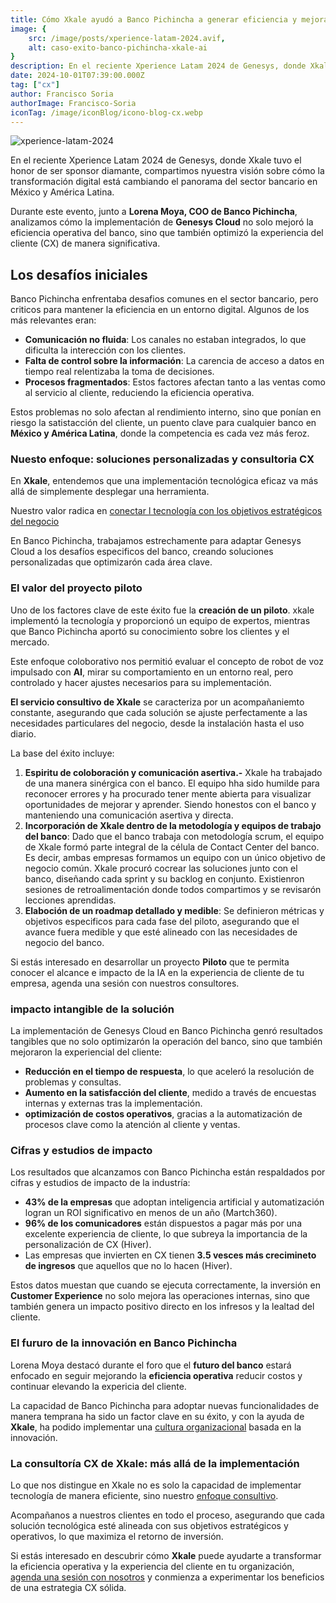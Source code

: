 ```yaml
---
title: Cómo Xkale ayudó a Banco Pichincha a generar eficiencia y mejorar la experiencia del cliente en su operación con AI
image: {
    src: /image/posts/xperience-latam-2024.avif,
    alt: caso-exito-banco-pichincha-xkale-ai
}
description: En el reciente Xperience Latam 2024 de Genesys, donde Xkale tuvo el honor de ser sponsor diamante, compartimos nyuestra visión sobre cómo la transformación digital está cambiando el panorama del sector bancario en México y América Latina.
date: 2024-10-01T07:39:00.000Z
tag: ["cx"]
author: Francisco Soria
authorImage: Francisco-Soria
iconTag: /image/iconBlog/icono-blog-cx.webp
---
```


<img src="/image/posts/xperience-latam-2024.avif" alt="xperience-latam-2024"/>

En el reciente Xperience Latam 2024 de Genesys, donde Xkale tuvo el honor de ser sponsor diamante, compartimos nyuestra visión sobre cómo la transformación digital está cambiando el panorama del sector bancario en México y América Latina.

Durante este evento, junto a **Lorena Moya, COO de Banco Pichincha**, analizamos cómo la implementación de **Genesys Cloud** no solo mejoró la eficiencia operativa del banco, sino que también optimizó la experiencia del cliente (CX) de manera significativa.

## Los desafíos iniciales
Banco Pichincha enfrentaba desafios comunes en el sector bancario, pero criticos para mantener la eficiencia en un entorno digital. Algunos de los más relevantes eran:

   - **Comunicación no fluida**: Los canales no estaban integrados, lo que dificulta la interección con los clientes.
   - **Falta de control sobre la información**: La carencia de acceso a datos en tiempo real relentizaba la toma de decisiones.
   - **Procesos fragmentados**: Estos factores afectan tanto a las ventas como al servicio al cliente, reduciendo la eficiencia operativa.

Estos problemas no solo afectan al rendimiento interno, sino que ponían en riesgo la satistacción del cliente, un puento clave para cualquier banco en **México y América Latina**, donde la competencia es cada vez más feroz.

### Nuesto enfoque: soluciones personalizadas y consultoria CX
En **Xkale**, entendemos que una implementación tecnológica eficaz va más allá de simplemente desplegar una herramienta.

Nuestro valor radica en [conectar l tecnología con los objetivos estratégicos del negocio](https://xkale.com/blog/superando-las-expectativas-del-cliente-la-clave-para-la-rentabilidad-y-el-exito-en-la-era-digital/)

En Banco Pichincha, trabajamos estrechamente para adaptar Genesys Cloud a los desafíos especificos del banco, creando soluciones personalizadas que optimizarón cada área clave.

### El valor del proyecto piloto

Uno de los factores clave de este éxito fue la **creación de un piloto**. xkale implementó la tecnología y proporcionó un equipo de expertos, mientras que Banco Pichincha aportó su conocimiento sobre los clientes y el mercado.

Este enfoque coloborativo nos permitió evaluar el concepto de robot de voz impulsado con **AI**, mirar su comportamiento en un entorno real, pero controlado y hacer ajustes necesarios para su implementación.

**El servicio consultivo de Xkale** se caracteriza por un acompañaniemto constante, asegurando que cada solución se ajuste perfectamente a las necesidades particulares del negocio, desde la instalación hasta el uso diario.

La base del éxito incluye:

   1. **Espiritu de coloboración y comunicación asertiva.-** Xkale ha trabajado de una manera sinérgica con el banco. El equipo hha sido humilde para reconocer errores y ha procurado tener mente abierta para visualizar oportunidades de mejorar y aprender. Siendo honestos con el banco y manteniendo una comunicación asertiva y directa.
   2. **Incorporación de Xkale dentro de la metodología y equipos de trabajo del banco**: Dado que el banco trabaja con metodología scrum, el equipo de Xkale formó parte integral de la célula de Contact Center del banco. Es decir, ambas empresas formamos un equipo con un único objetivo de negocio común. Xkale procuró cocrear las soluciones junto con el banco, diseñando cada sprint y su backlog en conjunto. Existienron sesiones de retroalimentación donde todos compartimos y se revisarón lecciones aprendidas.
   3. **Elaboción de un roadmap detallado y medible**: Se definieron métricas y objetivos especificos para cada fase del piloto, asegurando que el avance fuera medible y que esté alineado con las necesidades de negocio del banco.

Si estás interesado en desarrollar un proyecto **Piloto** que te permita conocer el alcance e impacto de la IA en la experiencia de cliente de tu empresa, agenda una sesión con nuestros consultores.


<Link class='px-3 py-2 bg-black rounded-lg text-xkale uppercase shadow-lg'  href="https://xkale.com/experiencia-del-cliente/#form" text="agenda con un consultor"/>

### impacto intangible de la solución
La implementación de Genesys Cloud en Banco Pichincha genró resultados tangibles que no solo optimizarón la operación del banco, sino que también mejoraron la experiencial del cliente:

   - **Reducción en el tiempo de respuesta**, lo que aceleró la resolución de problemas y consultas.
   - **Aumento en la satisfacción del cliente**, medido a través de encuestas internas y externas tras la implementación.
   - **optimización de costos operativos**, gracias a la automatización de procesos clave como la atención al cliente y ventas.

### Cifras y estudios de impacto
Los resultados que alcanzamos con Banco Pichincha están respaldados por cifras y estudios de impacto de la industría:

   - **43% de la empresas** que adoptan inteligencia artificial y automatización logran un ROI significativo en menos de un año (Martch360).
   - **96% de los comunicadores** están dispuestos a pagar más por una excelente experiencia de cliente, lo que subreya la importancia de la personalización de CX (Hiver).
   - Las empresas que invierten en CX tienen **3.5 vesces más crecimineto de ingresos** que aquellos que no lo hacen (Hiver).

Estos datos muestan que cuando se ejecuta correctamente, la inversión en **Customer Experience** no solo mejora las operaciones internas, sino que también genera un impacto positivo directo en los infresos y la lealtad del cliente.

### El fururo de la innovación en Banco Pichincha
Lorena Moya destacó durante el foro que el **futuro del banco** estará enfocado en seguir mejorando la **eficiencia operativa** reducir costos y continuar elevando la expericia del cliente.

La capacidad de Banco Pichincha para adoptar nuevas funcionalidades de manera temprana ha sido un factor clave en su éxito, y con la ayuda de **Xkale**, ha podido implementar una [cultura organizacional](https://xkale.com/blog/la-experiencia-del-cliente-mas-alla-de-una-estrategia-una-cultura-organizacional/) basada en la innovación.

### La consultoría CX de Xkale: más allá de la implementación
Lo que nos distingue en Xkale no es solo la capacidad de implementar tecnología de manera eficiente, sino nuestro [enfoque consultivo](https://xkale.com/consultoria-cx/).

Acompañanos a nuestros clientes en todo el proceso, asegurando que cada solución tecnológica esté alineada con sus objetivos estratégicos y operativos, lo que maximiza el retorno de inversión.

Si estás interesado en descubrir cómo **Xkale** puede ayudarte a transformar la eficiencia operativa y la experiencia del cliente en tu organización, [agenda una sesión con nosotros](https://xkale.com/experiencia-del-cliente/#form) y conmienza a experimentar los beneficios de una estrategia CX sólida.